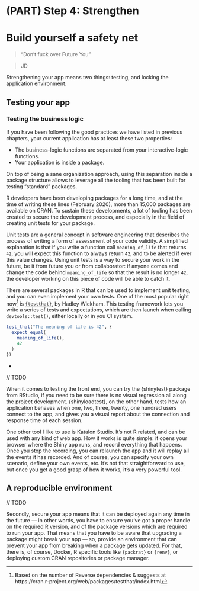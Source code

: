 # (PART) Step 4: Strengthen {-}

# Build yourself a safety net {#step-secure}

> "Don't fuck over Future You"

> JD 

Strengthening your app means two things: testing, and locking the application environment.

## Testing your app

### Testing the business logic

If you have been following the good practices we have listed in previous chapters, your current application has at least these two properties: 

+ The business-logic functions are separated from your interactive-logic functions.
+ Your application is inside a package.

On top of being a sane organization approach, using this separation inside a package structure allows to leverage all the tooling that has been built for testing "standard" packages. 

R developers have been developing packages for a long time, and at the time of writing these lines (February 2020), more than 15,000 packages are available on CRAN. 
To sustain these developments, a lot of tooling has been created to secure the development process, and especially in the field of creating unit tests for your package.

Unit tests are a general concept in software engineering that describes the process of writing a form of assessment of your code validity. 
A simplified explanation is that if you write a function call `meaning_of_life` that returns `42`, you will expect this function to always return `42`, and to be alerted if ever this value changes. 
Using unit tests is a way to secure your work in the future, be it from future you or from collaborator: if anyone comes and change the code behind `meaning_of_life` so that the result is no longer `42`, the developer working on this piece of code will be able to catch it. 

There are several packages in R that can be used to implement unit testing, and you can even implement your own tests. 
One of the most popular right now^[
Based on the number of Reverse dependencies & suggests at https://cran.r-project.org/web/packages/testthat/index.html
] is [`{testthat}`](https://testthat.r-lib.org/), by Hadley Wickham.
This testing framework lets you write a series of tests and expectations, which are then launch when calling `devtools::test()`, either locally or in you CI system. 

``` r
test_that("The meaning of life is 42", {
  expect_equal(
    meaning_of_life(), 
    42
  )
})
```

+ 

// TODO


When it comes to testing the front end, you can try the {shinytest} package from RStudio, if you need to be sure there is no visual regression all along the project development. 
{shinyloadtest}, on the other hand, tests how an application behaves when one, two, three, twenty, one hundred users connect to the app, and gives you a visual report about the connection and response time of each session.

One other tool I like to use is Katalon Studio. 
It’s not R related, and can be used with any kind of web app. 
How it works is quite simple: it opens your browser where the Shiny app runs, and record everything that happens. 
Once you stop the recording, you can relaunch the app and it will replay all the events it has recorded. 
And of course, you can specify your own scenario, define your own events, etc. 
It’s not that straightforward to use, but once you get a good grasp of how it works, it’s a very powerful tool.

## A reproducible environment

// TODO

Secondly, secure your app means that it can be deployed again any time in the future — in other words, you have to ensure you’ve got a proper handle on the required R version, and of the package versions which are required to run your app. 
That means that you have to be aware that upgrading a package might break your app — so, provide an environment that can prevent your app from breaking when a package gets updated. 
For that, there is, of course, Docker, R specific tools like `{packrat}` or `{renv}`, or deploying custom CRAN repositories or package manager.
